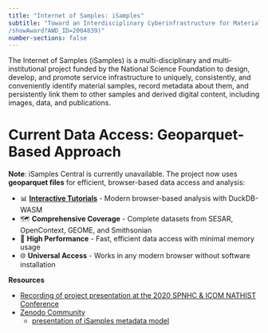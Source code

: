 ```yaml
---
title: "Internet of Samples: iSamples"
subtitle: "Toward an Interdisciplinary Cyberinfrastructure for Material Samples [![](https://img.shields.io/badge/NSF-2004839-blue.svg)](https://nsf.gov/awardsearch
/showAward?AWD_ID=2004839)"
number-sections: false
---
```


The Internet of Samples (iSamples) is a multi-disciplinary and multi-institutional project funded by the National Science Foundation to design, develop, and promote service infrastructure to uniquely, consistently, and conveniently identify material samples, record metadata about them, and persistently link them to other samples and derived digital content, including images, data, and publications.

# Current Data Access: Geoparquet-Based Approach

**Note**: iSamples Central is currently unavailable. The project now uses **geoparquet files** for efficient, browser-based data access and analysis:

- 📊 **[Interactive Tutorials](/tutorials/)** - Modern browser-based analysis with DuckDB-WASM
- 🗺️ **Comprehensive Coverage** - Complete datasets from SESAR, OpenContext, GEOME, and Smithsonian
- 🚀 **High Performance** - Fast, efficient data access with minimal memory usage
- 🌐 **Universal Access** - Works in any modern browser without software installation

**Resources**

* [Recording of project presentation at the 2020 SPNHC & ICOM NATHIST Conference](https://youtu.be/eRUw5NMksFo?t=105)
* [Zenodo Community](https://zenodo.org/communities/isamples)
  * [presentation of iSamples metadata model](https://zenodo.org/records/7434185/files/2022-11_iSamplesMetadata.pdf?download=1)


